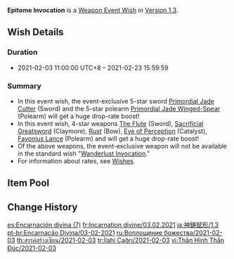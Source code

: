 {{Wish
|name              = Epitome Invocation 2021-02-03
|image             = Epitome Invocation 2021-02-03.png
|type              = Weapon Event
|duration          = event
|time_start        = 2021-02-03 11:00:00
|time_start_offset = GMT+8
|time_end          = 2021-02-23 15:59:59
|link              = https://genshin.hoyoverse.com/en/news/detail/8514
|preceding         = Epitome Invocation/2021-01-12
|succeeding        = Epitome Invocation/2021-02-23
|alongside         = Invitation to Mundane Life/2021-02-03
|alongside2        = Dance of Lanterns/2021-02-17
}}
'''Epitome Invocation''' is a [[Weapon Event Wish]] in [[Version 1.3]].

==Wish Details==
===Duration===
* 2021-02-03 11:00:00 UTC+8 &ndash; 2021-02-23 15:59:59

===Summary===
* In this event wish, the event-exclusive 5-star sword [[Primordial Jade Cutter]] (Sword) and the 5-star polearm [[Primordial Jade Winged-Spear]] (Polearm) will get a huge drop-rate boost!
* In this event wish, 4-star weapons [[The Flute]] (Sword), [[Sacrificial Greatsword]] (Claymore), [[Rust]] (Bow), [[Eye of Perception]] (Catalyst), [[Favonius Lance]] (Polearm) and will get a huge drop-rate boost!
* Of the above weapons, the event-exclusive weapon will not be available in the standard wish "[[Wanderlust Invocation]]."
* For information about rates, see [[Wish]]es.

==Item Pool==
{{Wish Pool
|weapon_5_F    = Primordial Jade Cutter; Primordial Jade Winged-Spear
|weapon_4_F    = The Flute; Sacrificial Greatsword; Rust; Eye of Perception; Favonius Lance
|character_4   = Barbara; Beidou; Bennett; Chongyun; Diona; Fischl; Ningguang; Noelle; Razor; Sucrose; Xiangling; Xingqiu; Xinyan
|weapon_5      = Amos' Bow; Aquila Favonia; Lost Prayer to the Sacred Winds; Skyward Atlas; Skyward Blade; Skyward Harp; Skyward Pride; Skyward Spine; Wolf's Gravestone
|weapon_4      = Dragon's Bane; Favonius Codex; Favonius Greatsword; Favonius Sword; Favonius Warbow; Lion's Roar; Rainslasher; Sacrificial Bow; Sacrificial Fragments; Sacrificial Sword; The Bell; The Stringless; The Widsith
|weapon_3      = Black Tassel; Bloodtainted Greatsword; Cool Steel; Debate Club; Emerald Orb; Ferrous Shadow; Harbinger of Dawn; Magic Guide; Raven Bow; Sharpshooter's Oath; Skyrider Sword; Slingshot; Thrilling Tales of Dragon Slayers
}}

==Change History==
{{Change History|1.3}}

[[es:Encarnación divina (7)]]
[[fr:Incarnation divine/03.02.2021]]
[[ja:神鋳賦形/1.3]]
[[pt-br:Encarnação Divina/03-02-2021]]
[[ru:Воплощение божества/2021-02-03]]
[[th:สรรค์สร้างเซียน/2021-02-03]]
[[tr:İlahi Çağrı/2021-02-03]]
[[vi:Thân Hình Thần Đúc/2021-02-03]]